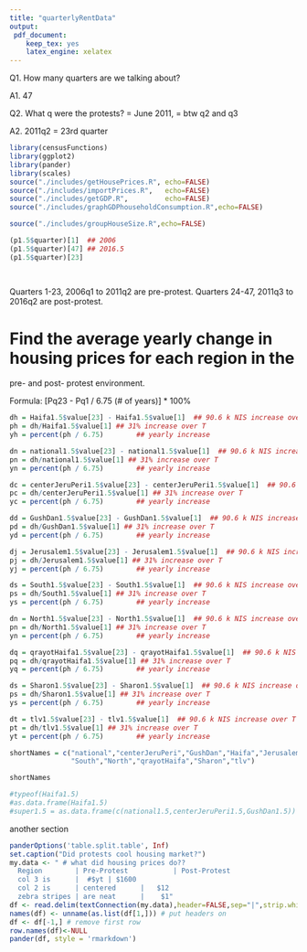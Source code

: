 ```yaml
---
title: "quarterlyRentData"
output: 
 pdf_document: 
    keep_tex: yes
    latex_engine: xelatex
---
```

Q1. How many quarters are we talking about?

A1. 47

Q2. What q were the protests?  = June 2011, = btw q2 and q3

A2. 2011q2 = 23rd quarter
```r
library(censusFunctions)
library(ggplot2)
library(pander)
library(scales)
source("./includes/getHousePrices.R", echo=FALSE)
source("./includes/importPrices.R",   echo=FALSE)
source("./includes/getGDP.R",         echo=FALSE)
source("./includes/graphGDPhouseholdConsumption.R",echo=FALSE)

source("./includes/groupHouseSize.R",echo=FALSE)

```
```r
(p1.5$quarter)[1]  ## 2006
(p1.5$quarter)[47] ## 2016.5
(p1.5$quarter)[23]
     
     
```
Quarters 1-23, 2006q1 to 2011q2 are pre-protest.
Quarters 24-47, 2011q3 to 2016q2 are post-protest.

# Find the average yearly change in housing prices for each region in the 
pre- and post- protest environment.

Formula:
[Pq23 - Pq1 / 6.75 (# of years)] * 100%
```r
dh = Haifa1.5$value[23] - Haifa1.5$value[1]  ## 90.6 k NIS increase over T
ph = dh/Haifa1.5$value[1] ## 31% increase over T
yh = percent(ph / 6.75)        ## yearly increase

dn = national1.5$value[23] - national1.5$value[1]  ## 90.6 k NIS increase over T
pn = dh/national1.5$value[1] ## 31% increase over T
yn = percent(ph / 6.75)        ## yearly increase

dc = centerJeruPeri1.5$value[23] - centerJeruPeri1.5$value[1]  ## 90.6 k NIS increase over T
pc = dh/centerJeruPeri1.5$value[1] ## 31% increase over T
yc = percent(ph / 6.75)        ## yearly increase

dd = GushDan1.5$value[23] - GushDan1.5$value[1]  ## 90.6 k NIS increase over T
pd = dh/GushDan1.5$value[1] ## 31% increase over T
yd = percent(ph / 6.75)        ## yearly increase

dj = Jerusalem1.5$value[23] - Jerusalem1.5$value[1]  ## 90.6 k NIS increase over T
pj = dh/Jerusalem1.5$value[1] ## 31% increase over T
yj = percent(ph / 6.75)        ## yearly increase

ds = South1.5$value[23] - South1.5$value[1]  ## 90.6 k NIS increase over T
ps = dh/South1.5$value[1] ## 31% increase over T
ys = percent(ph / 6.75)        ## yearly increase

dn = North1.5$value[23] - North1.5$value[1]  ## 90.6 k NIS increase over T
pn = dh/North1.5$value[1] ## 31% increase over T
yn = percent(ph / 6.75)        ## yearly increase

dq = qrayotHaifa1.5$value[23] - qrayotHaifa1.5$value[1]  ## 90.6 k NIS increase over T
pq = dh/qrayotHaifa1.5$value[1] ## 31% increase over T
yq = percent(ph / 6.75)        ## yearly increase

ds = Sharon1.5$value[23] - Sharon1.5$value[1]  ## 90.6 k NIS increase over T
ps = dh/Sharon1.5$value[1] ## 31% increase over T
ys = percent(ph / 6.75)        ## yearly increase

dt = tlv1.5$value[23] - tlv1.5$value[1]  ## 90.6 k NIS increase over T
pt = dh/tlv1.5$value[1] ## 31% increase over T
yt = percent(ph / 6.75)        ## yearly increase
```
```r
shortNames = c("national","centerJeruPeri","GushDan","Haifa","Jerusalem",
               "South","North","qrayotHaifa","Sharon","tlv")

shortNames

#typeof(Haifa1.5)
#as.data.frame(Haifa1.5)
#super1.5 = as.data.frame(c(national1.5,centerJeruPeri1.5,GushDan1.5))

```
another section
```r
panderOptions('table.split.table', Inf)
set.caption("Did protests cool housing market?")
my.data <- " # what did housing prices do??
  Region        | Pre-Protest           | Post-Protest
  col 3 is      |  #$yt | $1600 
  col 2 is      | centered      |   $12 
  zebra stripes | are neat      |    $1"
df <- read.delim(textConnection(my.data),header=FALSE,sep="|",strip.white=TRUE,stringsAsFactors=FALSE)
names(df) <- unname(as.list(df[1,])) # put headers on
df <- df[-1,] # remove first row
row.names(df)<-NULL
pander(df, style = 'rmarkdown')
```
